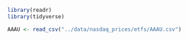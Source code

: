 
```r
library(readr)
library(tidyverse)
```


```r
AAAU <- read_csv("../data/nasdaq_prices/etfs/AAAU.csv")
```

